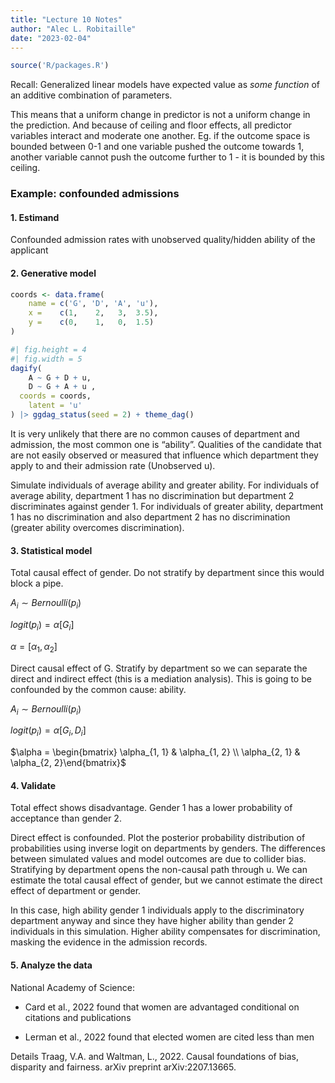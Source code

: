 ```yaml
---
title: "Lecture 10 Notes"
author: "Alec L. Robitaille"
date: "2023-02-04"
---
```


```r
source('R/packages.R')
```


Recall: Generalized linear models have expected value as *some function*
of an additive combination of parameters. 

This means that a uniform change in predictor is not a uniform 
change in the prediction. And because of ceiling and floor effects, 
all predictor variables interact and moderate one another. Eg. if the
outcome space is bounded between 0-1 and one variable pushed the outcome
towards 1, another variable cannot push the outcome further to 1 - it is
bounded by this ceiling. 


### Example: confounded admissions

#### 1. Estimand
Confounded admission rates with unobserved quality/hidden ability of the 
applicant

#### 2. Generative model
```r
coords <- data.frame(
	name = c('G', 'D', 'A', 'u'),
	x =    c(1,    2,   3,  3.5),
	y =    c(0,    1,   0,  1.5)
)
```

```r
#| fig.height = 4
#| fig.width = 5
dagify(
	A ~ G + D + u,
	D ~ G + A + u ,
  coords = coords,
	latent = 'u'
) |> ggdag_status(seed = 2) + theme_dag()
```


It is very unlikely that there are no common causes of department and  
admission, the most common one is "ability". Qualities of the candidate
that are not easily observed or measured that influence which department
they apply to and their admission rate (Unobserved u). 

Simulate individuals of average ability and greater ability. For individuals
of average ability, department 1 has no discrimination but department 2 
discriminates against gender 1. For individuals of greater ability, 
department 1 has no discrimination and also department 2 has no discrimination
(greater ability overcomes discrimination). 


#### 3. Statistical model



Total causal effect of gender. Do not stratify by department since this 
would block a pipe. 


$A_{i} \sim Bernoulli(p_{i})$

$logit(p_{i}) = \alpha[G_{i}]$

$\alpha = [\alpha_{1}, \alpha_{2}]$


Direct causal effect of G. Stratify by department so we can separate the 
direct and indirect effect (this is a mediation analysis). This is going 
to be confounded by the common cause: ability. 

$A_{i} \sim Bernoulli(p_{i})$

$logit(p_{i}) = \alpha[G_{i}, D_{i}]$

$\alpha = \begin{bmatrix} \alpha_{1, 1} & \alpha_{1, 2} \\ \alpha_{2, 1} & \alpha_{2, 2}\end{bmatrix}$


#### 4. Validate

Total effect shows disadvantage. Gender 1 has a lower probability of acceptance
than gender 2. 

Direct effect is confounded. Plot the posterior probability distribution of 
probabilities using inverse logit on departments by genders. The differences
between simulated values and model outcomes are due to collider bias. 
Stratifying by department opens the non-causal path through u. 
We can estimate the total causal effect of gender, but we cannot estimate 
the direct effect of department or gender. 

In this case, high ability gender 1 individuals apply to the discriminatory
department anyway and since they have higher ability than gender 2 
individuals in this simulation. Higher ability compensates for discrimination, 
masking the evidence in the admission records.


#### 5. Analyze the data

National Academy of Science:

- Card et al., 2022 found that women are advantaged conditional on citations and publications

- Lerman et al., 2022 found that elected women are cited less than men

Details
Traag, V.A. and Waltman, L., 2022. Causal foundations of bias, disparity and fairness. arXiv preprint arXiv:2207.13665.



